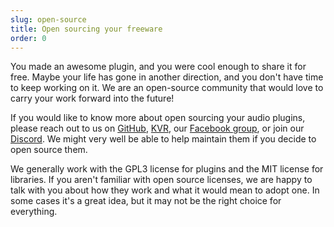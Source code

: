 ```yaml
---
slug: open-source
title: Open sourcing your freeware
order: 0
---
```


You made an awesome plugin, and you were cool enough to share it for free. Maybe your life has gone in another direction, and you don't have time to keep working on it. We are an open-source community that would love to carry your work forward into the future!

If you would like to know more about open sourcing your audio plugins, please reach out to us on [GitHub](https://github.com/surge-synthesizer), [KVR](https://www.kvraudio.com/forum/viewtopic.php?f=1&t=511922), our [Facebook group](https://www.facebook.com/groups/surgesynth/), or join our [Discord](https://discord.gg/aFQDdMV). We might very well be able to help maintain them if you decide to open source them.

We generally work with the GPL3 license for plugins and the MIT license for libraries. If you aren't familiar with open source licenses, we are happy to talk with you about how they work and what it would mean to adopt one. In some cases it's a great idea, but it may not be the right choice for everything.
